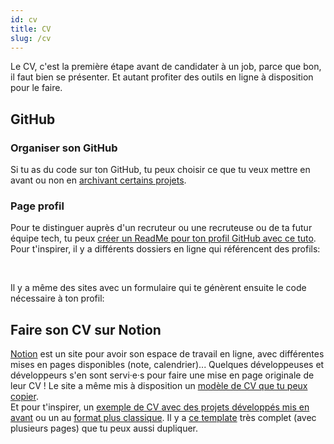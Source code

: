 ```yaml
---
id: cv
title: CV
slug: /cv
---
```



Le CV, c'est la première étape avant de candidater à un job, parce que bon, il faut bien se présenter. Et autant profiter des outils en ligne à disposition pour le faire.

## GitHub

### Organiser son GitHub
Si tu as du code sur ton GitHub, tu peux choisir ce que tu veux mettre en avant ou non en [archivant certains projets](https://docs.github.com/en/github/creating-cloning-and-archiving-repositories/archiving-repositories).

### Page profil
Pour te distinguer auprès d'un recruteur ou une recruteuse ou de ta futur équipe tech, tu peux [créer un ReadMe pour ton profil GitHub avec ce tuto](https://docs.github.com/en/github/setting-up-and-managing-your-github-profile/managing-your-profile-readme).<br/>
Pour t'inspirer, il y a différents dossiers en ligne qui référencent des profils: 

<div class="container">
  <HorizontalCard
    src='/img/online_profile/cv/awesome_profiles.png'
    alt='Logo Awesome Profiles'
    href='https://github.com/kautukkundan/Awesome-Profile-README-templates'
    title='Awesome Profile README templates'
    description="Tu peux fouiller le repo par catégories"
  />
  <HorizontalCard
  src='/img/online_profile/cv/awesome_github_profile.png'
  alt='Logo Awesome Github Profile ReadMe'
  href='https://github.com/abhisheknaiidu/awesome-github-profile-readme'
  title='Awesome Github Profile ReadMe'
  description="Ce repo recense des projets un poil plus originaux"
  />
</div><br/>

Il y a même des sites avec un formulaire qui te génèrent ensuite le code nécessaire à ton profil:
<div class="container">
  <HorizontalCard
    src='/img/online_profile/cv/readme_generator.png'
    alt='Logo GitHub Profile ReadMe Generator'
    href='https://arturssmirnovs.github.io/github-profile-readme-generator'
    title='GitHub Profile ReadMe Generator'
    description="Un générateur simple avec quelques questions"
  />
  <HorizontalCard
  src='/img/online_profile/cv/profile_readme_generator.png'
  alt='Gh Profile ReadMe Generator'
  href='https://rahuldkjain.github.io/gh-profile-readme-generator/'
  title='Gh Profile ReadMe Generator'
  description="Un générateur très complet avec de nombreuses questions et des logos pour les technos maîtrisées"
  />
</div>

## Faire son CV sur Notion
[Notion](https://www.notion.so/) est un site pour avoir son espace de travail en ligne, avec différentes mises en pages disponibles (note, calendrier)... Quelques développeuses et développeurs s'en sont servi·e·s pour faire une mise en page originale de leur CV ! Le site a même mis à disposition un [modèle de CV que tu peux copier](https://notionpages.com/624/resume/).<br/>
Et pour t'inspirer, un [exemple de CV avec des projets développés mis en avant](https://www.notion.so/Resum-0a53261741084e368a62cc94f44b7469) ou un au [format plus classique](https://www.notion.so/Anabella-Spinelli-a42a2aaf9a434729b442165ff531d2d8).
Il y a [ce template](https://www.notion.so/Hello-I-m-Sam-5f39093b055d498696a15ad64f3f51c3) très complet (avec plusieurs pages) que tu peux aussi dupliquer.
